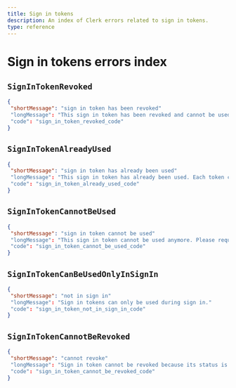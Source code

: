 ```yaml
---
title: Sign in tokens
description: An index of Clerk errors related to sign in tokens.
type: reference
---
```


# Sign in tokens errors index


## `SignInTokenRevoked`
```json
{
 "shortMessage": "sign in token has been revoked"
 "longMessage": "This sign in token has been revoked and cannot be used anymore."
 "code": "sign_in_token_revoked_code"
}
```

## `SignInTokenAlreadyUsed`
```json
{
 "shortMessage": "sign in token has already been used"
 "longMessage": "This sign in token has already been used. Each token can only be used once."
 "code": "sign_in_token_already_used_code"
}
```

## `SignInTokenCannotBeUsed`
```json
{
 "shortMessage": "sign in token cannot be used"
 "longMessage": "This sign in token cannot be used anymore. Please request a new one."
 "code": "sign_in_token_cannot_be_used_code"
}
```

## `SignInTokenCanBeUsedOnlyInSignIn`
```json
{
 "shortMessage": "not in sign in"
 "longMessage": "Sign in tokens can only be used during sign in."
 "code": "sign_in_token_not_in_sign_in_code"
}
```

## `SignInTokenCannotBeRevoked`
```json
{
 "shortMessage": "cannot revoke"
 "longMessage": "Sign in token cannot be revoked because its status is %s. Only pending tokens can be revoked."
 "code": "sign_in_token_cannot_be_revoked_code"
}
```
